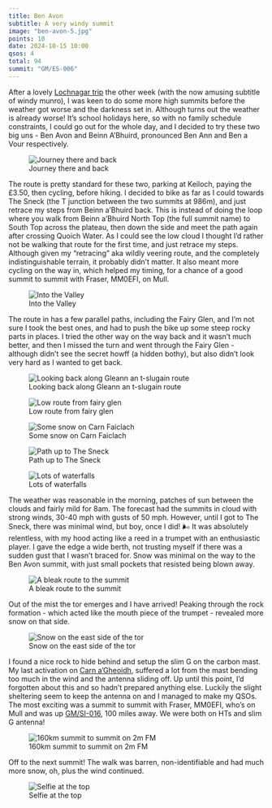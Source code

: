 ```yaml
---
title: Ben Avon
subtitle: A very windy summit
image: "ben-avon-5.jpg"
points: 10
date: 2024-10-15 10:00
qsos: 4
total: 94
summit: "GM/ES-006"
---
```


After a lovely [Lochnagar trip](https://gm5alx.uk/sota/2024/gm-es-008/) the other week (with the now amusing subtitle of windy munro), I was keen to do some more high summits before the weather got worse and the darkness set in. Although turns out the weather is already worse! It’s school holidays here, so with no family schedule constraints, I could go out for the whole day, and I decided to try these two big uns - Ben Avon and Beinn A'Bhuird, pronounced Ben Ann and Ben a Vour respectively.

![Journey there and back](route.jpg)

The route is pretty standard for these two, parking at Keiloch, paying the £3.50, then cycling, before hiking. I decided to bike as far as I could towards The Sneck (the T junction between the two summits at 986m), and just retrace my steps from Beinn a’Bhuird back. This is instead of doing the loop where you walk from Beinn a'Bhuird North Top (the full summit name) to South Top across the plateau, then down the side and meet the path again after crossing Quoich Water. As I could see the low cloud I thought I’d rather not be walking that route for the first time, and just retrace my steps. Although given my “retracing” aka wildly veering route, and the completely indistinguishable terrain, it probably didn’t matter. It also meant more cycling on the way in, which helped my timing, for a chance of a good summit to summit with Fraser, MM0EFI, on Mull.

![Into the Valley](ben-avon-5.jpg)

The route in has a few parallel paths, including the Fairy Glen, and I’m not sure I took the best ones, and had to push the bike up some steep rocky parts in places. I tried the other way on the way back and it wasn’t much better, and then I missed the turn and went through the Fairy Glen - although didn’t see the secret howff (a hidden bothy), but also didn’t look very hard as I wanted to get back.

![Looking back along Gleann an t-slugain route](ben-avon-2.jpg)

![Low route from fairy glen](ben-avon-3.jpg)

![Some snow on Carn Faiclach](ben-avon-4.jpg)

![Path up to The Sneck](ben-avon-7.jpg)

![Lots of waterfalls](ben-avon-9.jpg)

The weather was reasonable in the morning, patches of sun between the clouds and fairly mild for 8am. The forecast had the summits in cloud with strong winds, 30-40 mph with gusts of 50 mph. However, until I got to The Sneck, there was minimal wind, but boy, once I did! 🌬️ It was absolutely relentless, with my hood acting like a reed in a trumpet with an enthusiastic player. I gave the edge a wide berth, not trusting myself if there was a sudden gust that I wasn’t braced for. Snow was minimal on the way to the Ben Avon summit, with just small pockets that resisted being blown away.

![A bleak route to the summit](ben-avon-11.jpg)

Out of the mist the tor emerges and I have arrived! Peaking through the rock formation - which acted like the mouth piece of the trumpet - revealed more snow on that side.

![Snow on the east side of the tor](ben-avon-12.jpg)

I found a nice rock to hide behind and setup the slim G on the carbon mast. My last activation on [Carn a’Gheoidh](https://gm5alx.uk/sota/2024/gm-cs-030/), suffered a lot from the mast bending too much in the wind and the antenna sliding off. Up until this point, I’d forgotten about this and so hadn’t prepared anything else. Luckily the slight sheltering seem to keep the antenna on and I managed to make my QSOs. The most exciting was a summit to summit with Fraser, MM0EFI, who’s on Mull and was up [GM/SI-016](https://sotl.as/summits/GM/SI-016), 100 miles away. We were both on HTs and slim G antenna!

![160km summit to summit on 2m FM](s2s.png)

Off to the next summit! The walk was barren, non-identifiable and had much more snow, oh, plus the wind continued.

![Selfie at the top](ben-avon-14.jpg)
